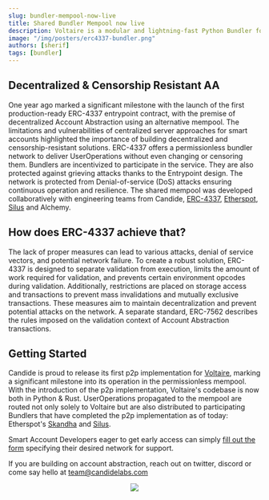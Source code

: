 ```yaml
---
slug: bundler-mempool-now-live
title: Shared Bundler Mempool now live
description: Voltaire is a modular and lightning-fast Python Bundler for Ethereum EIP-4337 Account Abstraction
image: "/img/posters/erc4337-bundler.png"
authors: [sherif]
tags: [bundler]
---
```

## Decentralized & Censorship Resistant AA

One year ago marked a significant milestone with the launch of the first production-ready 
ERC-4337 entrypoint contract, with the premise of decentralized Account Abstraction 
using an alternative mempool. The limitations and vulnerabilities of centralized server 
approaches for smart accounts highlighted the importance of building decentralized and 
censorship-resistant solutions. ERC-4337 offers a permissionless bundler network to deliver 
UserOperations without even changing or censoring them. Bundlers are incentivized to 
participate in the service. They are also protected against grieving attacks thanks 
to the Entrypoint design. The network is protected from Denial-of-service (DoS) attacks 
ensuring continuous operation and resilience. The shared mempool was developed collaboratively 
with engineering teams from Candide, [ERC-4337](https://www.erc4337.io/), [Etherspot](https://etherspot.fyi/), 
[Silus](https://silius.gitbook.io/silius) and Alchemy.

## How does ERC-4337 achieve that?


The lack of proper measures can lead to various attacks, denial of service vectors,
and potential network failure. To create a robust solution, ERC-4337 is designed to separate 
validation from execution, limits the amount of work required for validation, and prevents 
certain environment opcodes during validation. Additionally, restrictions are placed on 
storage access and transactions to prevent mass invalidations and mutually exclusive 
transactions. These measures aim to maintain decentralization and prevent potential attacks 
on the network. A separate standard, ERC-7562 describes the rules imposed on the validation 
context of Account Abstraction transactions.


## Getting Started

Candide is proud to release its first p2p implementation for 
[Voltaire](https://github.com/candidelabs/voltaire/), marking a significant 
milestone into its operation in the permissionless mempool. With the introduction of the p2p 
implementation, Voltaire's codebase is now both in Python & Rust. UserOperations propagated 
to the mempool are routed not only solely to Voltaire but are also distributed to participating 
Bundlers that have completed the p2p implementation as of today: Etherspot's 
[Skandha](https://github.com/etherspot/skandha/) and [Silus](https://github.com/silius-rs/silius).

Smart Account Developers eager to get early access can simply 
[fill out the form](https://app.formbricks.com/s/cltpz00552us3czmesgrizyfc) specifying their 
desired network for support. 

If you are building on account abstraction, reach out on twitter, 
discord or come say hello at team@candidelabs.com

<p align="center">
  <img src="/img/posters/erc4337-bundler.png" />
</p>
